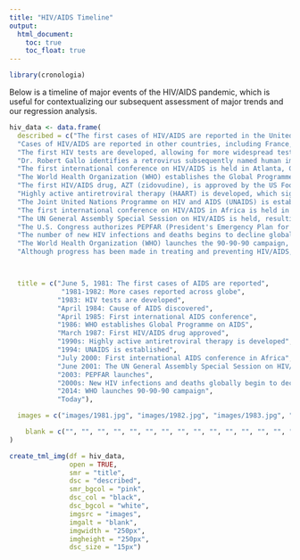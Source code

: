 ```yaml
---
title: "HIV/AIDS Timeline"
output: 
  html_document:
    toc: true
    toc_float: true
--- 
```


```r
library(cronologia)
```

Below is a timeline of major events of the HIV/AIDS pandemic, which is useful for contextualizing our subsequent assessment of major trends and our regression analysis.


```r
hiv_data <- data.frame(
  described = c("The first cases of HIV/AIDS are reported in the United States, though at the time they were only    known as cases of Pneumocystis pneumonia of unknown etiology. The cases are primarily seen in homsexual men, but soon cases quickly spread to other groups.",
  "Cases of HIV/AIDS are reported in other countries, including France, Canada, and Australia.",
  "The first HIV tests are developed, allowing for more widespread testing and diagnosis of the disease. The very first test is an ELISA test approved in the U.S.",
  "Dr. Robert Gallo identifies a retrovirus subsequently named human immunodeficiency virus (HIV) as the probable cause of AIDS",
  "The first international conference on HIV/AIDS is held in Atlanta, Georgia, bringing together scientists and policymakers from around the world to discuss the latest research and strategies for addressing the epidemic.",
  "The World Health Organization (WHO) establishes the Global Programme on AIDS (GPA) to coordinate the global response to the HIV/AIDS epidemic.",
  "The first HIV/AIDS drug, AZT (zidovudine), is approved by the US Food and Drug Administration (FDA) as an antiretroviral therapy.",
  "Highly active antiretroviral therapy (HAART) is developed, which significantly improves the survival rates of people with HIV/AIDS.",
  "The Joint United Nations Programme on HIV and AIDS (UNAIDS) is established as the successor to the UN Global Programme on AIDS. UNAIDS becomes the main advocate for coordinated and comprehensive global action on HIV/AIDS.",
  "The first international conference on HIV/AIDS in Africa is held in South Africa, bringing attention to the high rates of HIV/AIDS in African countries.",
  "The UN General Assembly Special Session on HIV/AIDS is held, resulting in the adoption of the Declaration of Commitment on HIV/AIDS, which sets targets for reducing the impact of the HIV/AIDS epidemic.",
  "The U.S. Congress authorizes PEPFAR (President's Emergency Plan for AIDS Relief), which commits tens of billions of U.S. dollars to fighting HIV/AIDS globally. This is by far the largest commitment by any nation for an international health initiative. PEPFAR is credited with saving over 20 million lives.",
  "The number of new HIV infections and deaths begins to decline globally, due in large part to increased access to HIV testing and treatment.",
  "The World Health Organization (WHO) launches the 90-90-90 campaign, which aims to diagnose 90% of all HIV-positive people, provide antiretroviral therapy to 90% of those diagnosed, and achieve viral suppression in 90% of those on treatment.",
  "Although progress has been made in treating and preventing HIV/AIDS, the disease remains a global pandemic. According to UNAIDS, an estimated 650,000 people died from AIDS-related illnesses in 2021 and 40.1 million people have died since the start of the pandemic."),



  title = c("June 5, 1981: The first cases of AIDS are reported",
             "1981-1982: More cases reported across globe",
            "1983: HIV tests are developed",
            "April 1984: Cause of AIDS discovered",
            "April 1985: First international AIDS conference",
            "1986: WHO establishes Global Programme on AIDS",
            "March 1987: First HIV/AIDS drug approved",
            "1990s: Highly active antiretroviral therapy is developed",
            "1994: UNAIDS is established",
            "July 2000: First international AIDS conference in Africa",
            "June 2001: The UN General Assembly Special Session on HIV/AIDS",
            "2003: PEPFAR launches",
            "2000s: New HIV infections and deaths globally begin to decline",
            "2014: WHO launches 90-90-90 campaign",
            "Today"),

  images = c("images/1981.jpg", "images/1982.jpg", "images/1983.jpg", "images/1984.jpg", "images/1985.jpg", "images/1986.png","images/1987.jpg", "images/1990s.jpg", "images/1994.jpg", "images/2000.png", "images/2001.jpg", "images/2003.jpg", "images/2000s.jpg", "images/2014.png", "images/hiv.jpg"),

    blank = c("", "", "", "", "", "", "", "", "", "", "", "", "", "", "")
)

create_tml_img(df = hiv_data, 
               open = TRUE,
               smr = "title", 
               dsc = "described", 
               smr_bgcol = "pink",
               dsc_col = "black",
               dsc_bgcol = "white",
               imgsrc = "images",
               imgalt = "blank",
               imgwidth = "250px", 
               imgheight = "250px", 
               dsc_size = "15px")
```





